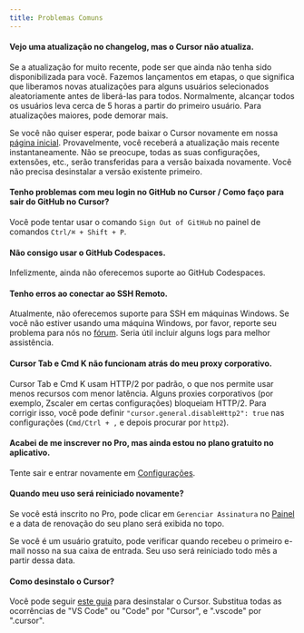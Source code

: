 ```yaml
---
title: Problemas Comuns
---
```


#### Vejo uma atualização no changelog, mas o Cursor não atualiza.

Se a atualização for muito recente, pode ser que ainda não tenha sido disponibilizada para você. Fazemos lançamentos em etapas, o que significa que liberamos novas atualizações para alguns usuários selecionados aleatoriamente antes de liberá-las para todos. Normalmente, alcançar todos os usuários leva cerca de 5 horas a partir do primeiro usuário. Para atualizações maiores, pode demorar mais.

Se você não quiser esperar, pode baixar o Cursor novamente em nossa [página inicial](https://cursor.com/). Provavelmente, você receberá a atualização mais recente instantaneamente. Não se preocupe, todas as suas configurações, extensões, etc., serão transferidas para a versão baixada novamente. Você não precisa desinstalar a versão existente primeiro.

#### Tenho problemas com meu login no GitHub no Cursor / Como faço para sair do GitHub no Cursor?

Você pode tentar usar o comando `Sign Out of GitHub` no painel de comandos `Ctrl/⌘ + Shift + P`.

#### Não consigo usar o GitHub Codespaces.

Infelizmente, ainda não oferecemos suporte ao GitHub Codespaces.

#### Tenho erros ao conectar ao SSH Remoto.

Atualmente, não oferecemos suporte para SSH em máquinas Windows. Se você não estiver usando uma máquina Windows, por favor, reporte seu problema para nós no [fórum](https://forum.cursor.com/). Seria útil incluir alguns logs para melhor assistência.

#### Cursor Tab e Cmd K não funcionam atrás do meu proxy corporativo.

Cursor Tab e Cmd K usam HTTP/2 por padrão, o que nos permite usar menos recursos com menor latência. Alguns proxies corporativos (por exemplo, Zscaler em certas configurações) bloqueiam HTTP/2. Para corrigir isso, você pode definir `"cursor.general.disableHttp2": true` nas configurações (`Cmd/Ctrl + ,` e depois procurar por `http2`).

#### Acabei de me inscrever no Pro, mas ainda estou no plano gratuito no aplicativo.

Tente sair e entrar novamente em [Configurações](/get-started/migrate-from-vscode#cursor-settings).

#### Quando meu uso será reiniciado novamente?

Se você está inscrito no Pro, pode clicar em `Gerenciar Assinatura` no [Painel](https://cursor.com/settings) e a data de renovação do seu plano será exibida no topo.

Se você é um usuário gratuito, pode verificar quando recebeu o primeiro e-mail nosso na sua caixa de entrada. Seu uso será reiniciado todo mês a partir dessa data.

#### Como desinstalo o Cursor?

Você pode seguir [este guia](https://code.visualstudio.com/docs/setup/uninstall) para desinstalar o Cursor. Substitua todas as ocorrências de "VS Code" ou "Code" por "Cursor", e ".vscode" por ".cursor".
